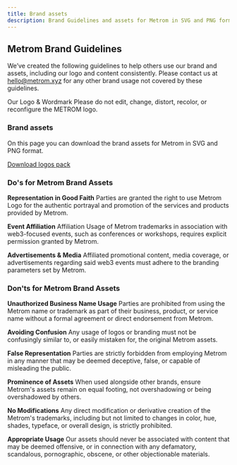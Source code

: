 ```yaml
---
title: Brand assets
description: Brand Guidelines and assets for Metrom in SVG and PNG format.
---
```



## Metrom Brand Guidelines

We’ve created the following guidelines to help others use our brand and assets, including our logo and content consistently. Please contact us at hello@metrom.xyz for any other brand usage not covered by these guidelines.

Our Logo & Wordmark Please do not edit, change, distort, recolor, or reconfigure the METROM logo.


### Brand assets

On this page you can download the brand assets for Metrom in SVG and PNG format.

[Download logos pack](https://github.com/metrom-xyz/docs/raw/6506e13aa7dd3da2db1f8cd4caf34401d8f7f81b/public/metrom-logos.zip)

### Do's for Metrom Brand Assets

**Representation in Good Faith**
Parties are granted the right to use Metrom Logo for the authentic portrayal and promotion of the services and products provided by Metrom.

**Event Affiliation**
Affiliation Usage of Metrom trademarks in association with web3-focused events, such as conferences or workshops, requires explicit permission granted by Metrom.

**Advertisements & Media**
Affiliated promotional content, media coverage, or advertisements regarding said web3 events must adhere to the branding parameters set by Metrom.

### Don'ts for Metrom Brand Assets

**Unauthorized Business Name Usage** 
Parties are prohibited from using the Metrom name or trademark as part of their business, product, or service name without a formal agreement or direct endorsement from Metrom.

**Avoiding Confusion**
Any usage of logos or branding must not be confusingly similar to, or easily mistaken for, the original Metrom assets.

**False Representation**
Parties are strictly forbidden from employing Metrom in any manner that may be deemed deceptive, false, or capable of misleading the public.

**Prominence of Assets**
When used alongside other brands, ensure Metrom's assets remain on equal footing, not overshadowing or being overshadowed by others.

**No Modifications**
Any direct modification or derivative creation of the Metrom's trademarks, including but not limited to changes in color, hue, shades, typeface, or overall design, is strictly prohibited.

**Appropriate Usage**
Our assets should never be associated with content that may be deemed offensive, or in connection with any defamatory, scandalous, pornographic, obscene, or other objectionable materials.

